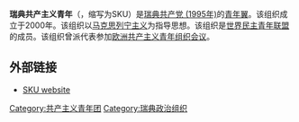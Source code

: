 '''瑞典共产主义青年'''（{{lang-sv|Sveriges Kommunistiska Ungdomsförbund}}，缩写为SKU）是[[瑞典共产党_(1995年)|瑞典共产党 (1995年)]]的[[青年翼|青年翼]]。该组织成立于2000年。该组织以[[马克思列宁主义|马克思列宁主义]]为指导思想。该组织是[[世界民主青年联盟|世界民主青年联盟]]的成员。该组织曾派代表参加[[欧洲共产主义青年组织会议|欧洲共产主义青年组织会议]]。

==外部链接==
* [https://web.archive.org/web/20190625210210/https://sku.st/ SKU website]

[[Category:共产主义青年团|Category:共产主义青年团]]
[[Category:瑞典政治组织|Category:瑞典政治组织]]